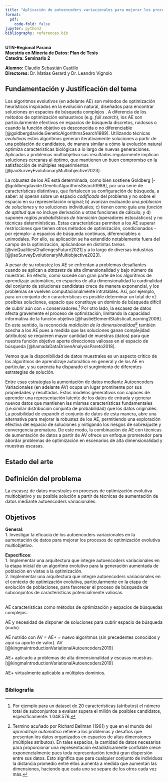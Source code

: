```yaml
---
title: "Aplicación de autoencoders variacionales para mejorar los procesos de optimización evolutiva multiobjetivo"
format:
  pdf:
    code-fold: false
jupyter: python3
bibliography: references.bib
---
```


**UTN-Regional Paraná**\
**Maestría en Minería de Datos: Plan de Tesis**\
**Catedra: Seminario 2**

**Alumno:** Claudio Sebastián Castillo\
**Directores:** Dr. Matías Gerard y Dr. Leandro Vignolo

## Fundamentación y Justificación del tema

Los algoritmos evolutivos (en adelante AE) son métodos de optimización heurísticos inspirados en la evolución natural, diseñados para encontrar soluciones en espacios de búsqueda complejos . A diferencia de los métodos de optimización exhaustivos (e.g. *full search*), los AE son particularmente efectivos en espacios de búsqueda discretos, ruidosos o cuando la función objetivo es desconocida o no diferenciable [@goldbergdavide.GeneticAlgorithmsSearch1989]. Utilizando técnicas *evolutivas* estos algoritmos generan iterativamente soluciones a partir de una población de candidatos, de manera similar a cómo la evolución natural optimiza características biológicas a lo largo de nuevas generaciones. Aplicados a problemas multiobjetivo sus resultados regularmente implican soluciones cercanas al óptimo, que mantienen un buen compromiso en la satisfacción de múltiples requerimientos [@jiaoSurveyEvolutionaryMultiobjective2023].

La robustez de los AE está determinada, como bien sostiene Goldberg [-@goldbergdavide.GeneticAlgorithmsSearch1989], por una serie de características distintivas, que fortalecen su configuración de búsqueda, a saber: a) operan sobre un espacio *codificado* del problema y no sobre el espacio en su representación original; b) avanzan evaluando una *población de soluciones* y no soluciones individuales; c) tienen como guía una *función de aptitud* que no incluye derivación u otras funciones de cálculo; y d) suponen *reglas probabilísticas de transición* (operadores estocásticos) y no técnicas determinísticas. Estas características permiten a los AE superar restricciones que tienen otros métodos de optimización, condicionados -por ejemplo- a espacios de búsqueda continuos, diferenciables o unimodales. Por ello, su aplicación se ha extendido notablemente fuera del campo de la optimización, aplicándose en distintas tareas [@vieQualitiesChallengesFuture2021] y a lo largo de diversas industrias [@jiaoSurveyEvolutionaryMultiobjective2023].

A pesar de su robustez los AE se enfrentan a problemas desafiantes cuando se aplican a *datasets* de alta dimensionalidad y bajo número de muestras. En efecto, como sucede con gran parte de los algoritmos de aprendizaje automático, en espacios de alta dimensionalidad la cardinalidad del conjunto de soluciones candidatas crece de manera exponencial, y los problemas se vuelven computacionalmente intratables. Así, por ejemplo, para un conjunto de `n` características es posible determinar un total de `n2` posibles soluciones, espacio que constituye un dominio de búsqueda difícil de cubrir aún con `n` conservadores.[^1] Por otro lado, la escasez de datos afecta gravemente el proceso de optimización, limitando la capacidad informativa de la función objetivo [@hastieElementStatisticalLearning2009]. En este sentido, la reconocida *maldición de la dimensionalidad*[^2] también acecha a los AE pues a medida que las soluciones ganan complejidad (atributos) se requieren mayor cantidad de muestras (datos) para que nuestra función objetivo aporte direcciones valiosas en el espacio de búsqueda [@hamadaDataDrivenAnalysisPareto2018].

[^1]: Por ejemplo para un dataset de 20 características (atributos) el número total de subconjuntos a evaluar supera el millón de posibles candidatos, específicamente: 1.048.576.

[^2]: Termino acuñado por Richard Bellman (1961) y que en el mundo del *aprendizaje automático* refiere a los problemas y desafíos que presentan los datos organizados en espacios de altas dimensiones (múltiples atributos). En tales espacios, la cantidad de datos necesarios para proporcionar una representación estadísticamente confiable crece exponencialmente pues toda representación tendrá gran dispersión entre sus datos. Esto significa que para cualquier conjunto de individuos la distancia promedio entre ellos aumenta a medida que aumentan las dimensiones, haciendo que cada uno se separe de los otros cada vez más.

Vemos que la disponibilidad de datos muestrales es un aspecto crítico de los algoritmos de aprendizaje automático en general y de los AE en particular, y su carencia ha disparado el surgimiento de diferentes estrategias de solución.

Entre esas estrategias la aumentación de datos mediante Autoencoders Variacionales (en adelante AV) ocupa un lugar prominente por sus propiedades y resultados. Estos modelos generativos son capaces de aprender una representación latente de los datos de entrada y generar nuevos datos que mantienen las mismas características fundamentales (i.e.similar distribución conjunta de probabilidad) que los datos originales. La posibilidad de expandir el conjunto de datos de esta manera, abre una alternativa para mejorar la robustez de los AE, permitiendo una exploración efectiva del espacio de soluciones y mitigando los riesgos de sobreajuste y convergencia prematura. De este modo, la combinación de AE con técnicas de aumentación de datos a partir de AV ofrece un enfoque prometedor para abordar problemas de optimización en escenarios de alta dimensionalidad y muestras escasas.

## Estado del arte

## Definición del problema

La escasez de datos muestrales en procesos de optimización evolutiva multiobjetivo y su posible solución a partir de técnicas de aumentación de datos mediante autoencoders variacionales.

## Objetivos

**General**:\
1. Investigar la eficacia de los autoencoders variacionales en la aumentación de datos para mejorar los procesos de optimización evolutiva multiobjetivo.

**Específicos**:\
1. Implementar una arquitectura que integre autoencoders variacionales en la etapa inicial de un algoritmo evolutivo para la generación aumentada de población en vistas a la optimización.\
2. Implementar una arquitectura que integre autoencoders variacionales en el contexto de optimización evolutiva, particularmente en la etapa de evolución de poblaciones, para favorecer el proceso de búsqueda de subconjuntos de características potencialmente valiosas.

\pagebreak

## 

AE características como métodos de optimización y espacios de búsquedas complejos.

AE y necesidad de disponer de soluciones para cubrir espacio de búsqueda (nudo).

AE nutrido con AV = AE+ = nuevo algoritmos (sin precedentes conocidos y aquí su aporte de valor). AV [@kingmaIntroductionVariationalAutoencoders2019]

AE+ aplicado a problemas de alta dimensionalidad y escasas muestras. [@kingmaIntroductionVariationalAutoencoders2019]

AE+ virtualmente aplicable a múltiples dominios.

```{=html}
<!-- ## Fundamentación y justificación del tema (extensión máxima 2 páginas)
• Marco teórico.
• Valor científico del trabajo propuesto.
• Alcance.
## Estado del arte (extensión máxima sugerida 2 páginas)
• Evolución histórica y actual del conocimiento.
• Aspectos o conocimiento que se encuentre vacantes. 
## Citar a mis directores!

-->
```
```python
```

\pagebreak

### Bibliografía